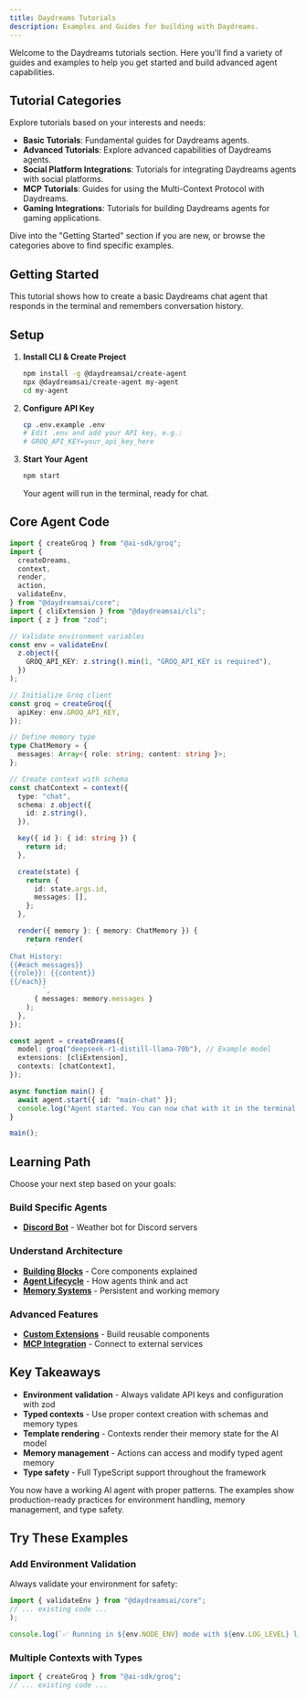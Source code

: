 ```yaml
---
title: Daydreams Tutorials
description: Examples and Guides for building with Daydreams.
---
```


Welcome to the Daydreams tutorials section. Here you'll find a variety of guides
and examples to help you get started and build advanced agent capabilities.

## Tutorial Categories

Explore tutorials based on your interests and needs:

- **Basic Tutorials**: Fundamental guides for Daydreams agents.
- **Advanced Tutorials**: Explore advanced capabilities of Daydreams agents.
- **Social Platform Integrations**: Tutorials for integrating Daydreams agents
  with social platforms.
- **MCP Tutorials**: Guides for using the Multi-Context Protocol with Daydreams.
- **Gaming Integrations**: Tutorials for building Daydreams agents for gaming
  applications.

Dive into the "Getting Started" section if you are new, or browse the categories
above to find specific examples.

## Getting Started

This tutorial shows how to create a basic Daydreams chat agent that responds in
the terminal and remembers conversation history.

## Setup

1.  **Install CLI & Create Project**

    ```bash title="create-new-agent.sh"
    npm install -g @daydreamsai/create-agent
    npx @daydreamsai/create-agent my-agent
    cd my-agent
    ```

2.  **Configure API Key**

    ```bash title=".env-setup"
    cp .env.example .env
    # Edit .env and add your API key, e.g.:
    # GROQ_API_KEY=your_api_key_here
    ```

3.  **Start Your Agent**

    ```bash title="start-agent.sh"
    npm start
    ```

    Your agent will run in the terminal, ready for chat.

## Core Agent Code

```typescript title="my-agent/index.ts"
import { createGroq } from "@ai-sdk/groq";
import {
  createDreams,
  context,
  render,
  action,
  validateEnv,
} from "@daydreamsai/core";
import { cliExtension } from "@daydreamsai/cli";
import { z } from "zod";

// Validate environment variables
const env = validateEnv(
  z.object({
    GROQ_API_KEY: z.string().min(1, "GROQ_API_KEY is required"),
  })
);

// Initialize Groq client
const groq = createGroq({
  apiKey: env.GROQ_API_KEY,
});

// Define memory type
type ChatMemory = {
  messages: Array<{ role: string; content: string }>;
};

// Create context with schema
const chatContext = context({
  type: "chat",
  schema: z.object({
    id: z.string(),
  }),

  key({ id }: { id: string }) {
    return id;
  },

  create(state) {
    return {
      id: state.args.id,
      messages: [],
    };
  },

  render({ memory }: { memory: ChatMemory }) {
    return render(
      `
Chat History:
{{#each messages}}
{{role}}: {{content}}
{{/each}}
        `,
      { messages: memory.messages }
    );
  },
});

const agent = createDreams({
  model: groq("deepseek-r1-distill-llama-70b"), // Example model
  extensions: [cliExtension],
  contexts: [chatContext],
});

async function main() {
  await agent.start({ id: "main-chat" });
  console.log("Agent started. You can now chat with it in the terminal.");
}

main();
```

## Learning Path

Choose your next step based on your goals:

### Build Specific Agents

- **[Discord Bot](/docs/tutorials/examples/discord-weather-bot)** - Weather bot
  for Discord servers

### Understand Architecture

- **[Building Blocks](/docs/core/concepts/building-blocks)** - Core components
  explained
- **[Agent Lifecycle](/docs/core/concepts/agent-lifecycle)** - How agents think
  and act
- **[Memory Systems](/docs/core/concepts/memory)** - Persistent and working
  memory

### Advanced Features

- **[Custom Extensions](/docs/core/advanced/extensions)** - Build reusable
  components
- **[MCP Integration](/docs/core/concepts/mcp)** - Connect to external services

## Key Takeaways

- **Environment validation** - Always validate API keys and configuration with
  zod
- **Typed contexts** - Use proper context creation with schemas and memory types
- **Template rendering** - Contexts render their memory state for the AI model
- **Memory management** - Actions can access and modify typed agent memory
- **Type safety** - Full TypeScript support throughout the framework

You now have a working AI agent with proper patterns. The examples show
production-ready practices for environment handling, memory management, and type
safety.

## Try These Examples

### Add Environment Validation

Always validate your environment for safety:

```typescript title="robust-environment.ts"
import { validateEnv } from "@daydreamsai/core";
// ... existing code ...
);

console.log(`✅ Running in ${env.NODE_ENV} mode with ${env.LOG_LEVEL} logging`);
```

### Multiple Contexts with Types

```typescript title="multiple-contexts.ts"
import { createGroq } from "@ai-sdk/groq";
// ... existing code ...
```
